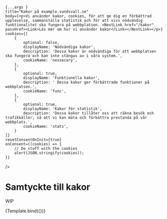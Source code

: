 

<Meta title="Design System/Komponenter/WIP/Kakor" />

    {...args }
    title="Kakor på example.sundsvall.se"
    body={<p>Vi använder kakor, cookies, för att ge dig en förbättrad upplevelse, sammanställa statistik och för att viss nödvändig funktionalitet ska fungera på webbplatsen. <NextLink href="/kakor" passHref><Link>Läs mer om hur vi använder kakor</Link></NextLink></p>}
    cookies={[
        {
            optional: false,
            displayName: 'Nödvändiga kakor',
            description: 'Dessa kakor är nödvändiga för att webbplatsen ska fungera och kan inte stängas av i våra system.',
            cookieName: 'nessecary',
        },
        {
            optional: true,
            displayName: 'Funktionella kakor',
            description: ' Dessa kakor ger förbättrade funktioner på webbplatsen.',
            cookieName: 'func',
        },
        {
            optional: true,
            displayName: 'Kakor för statistik',
            description: 'Dessa kakor tillåter oss att räkna besök och trafikkällor, så att vi kan mäta och förbättra prestanda på vår webbplats.',
            cookieName: 'stats',
        }
    ]}
    resetConsentOnInit={true}
    onConsent={(cookies) => {
        // Do stuff with the cookies
        alert(JSON.stringify(cookies));
    }}
/>

# Samtyckte till kakor

WIP

<Story
  name="Kakor"
  args={{}}>
    {Template.bind({})}
</Story>
